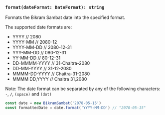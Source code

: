 ### `format(dateFormat: DateFormat): string`

Formats the Bikram Sambat date into the specified format.

The supported date formats are:

- YYYY  // 2080
- YYYY-MM // 2080-12
- YYYY-MM-DD  // 2080-12-31
- YYY-MM-DD // 080-12-31
- YY-MM-DD  // 80-12-31
- DD-MMMM-YYYY  // 31-Chaitra-2080
- DD-MM-YYYY  // 31-12-2080
- MMMM-DD-YYYY  // Chaitra-31-2080
- MMMM DD,YYYY  // Chaitra 31,2080

Note: The date format can be separated by any of the following characters: `-`, `/`, `(space)` and `(dot)`

```jsx copy
const date = new BikramSambat('2078-05-15')
const formattedDate = date.format('YYYY-MM-DD') // "2078-05-15"
```
